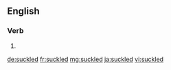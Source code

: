 ==English==

===Verb===
{{head|en}}

# {{en-past of|suckle}}

[[de:suckled]]
[[fr:suckled]]
[[mg:suckled]]
[[ja:suckled]]
[[vi:suckled]]